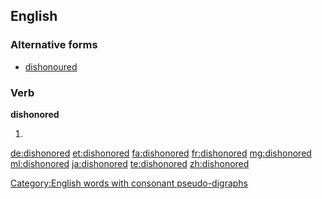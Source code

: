 ==English==

===Alternative forms===
* [[dishonoured]]

===Verb===
'''dishonored'''

# {{en-past of|dishonor}}

[[Category:English words with consonant pseudo-digraphs]]

[[de:dishonored]]
[[et:dishonored]]
[[fa:dishonored]]
[[fr:dishonored]]
[[mg:dishonored]]
[[ml:dishonored]]
[[ja:dishonored]]
[[te:dishonored]]
[[zh:dishonored]]
